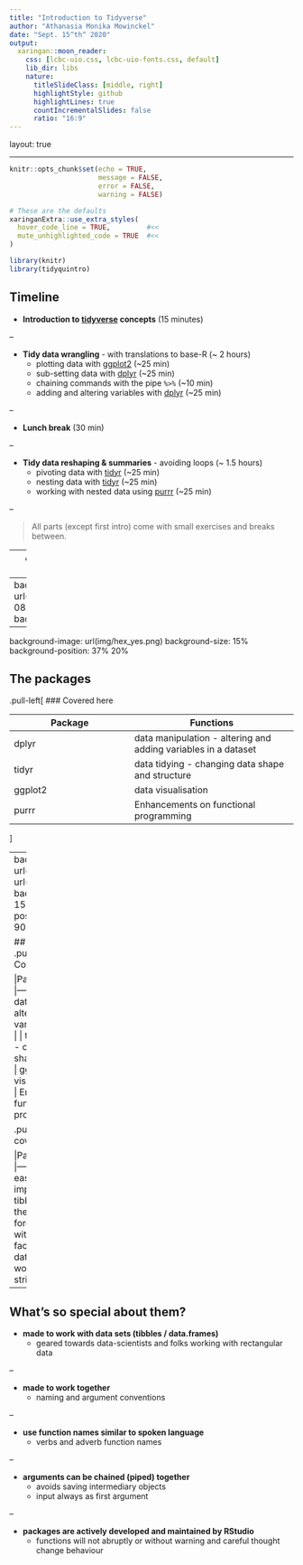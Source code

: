 ```yaml
---
title: "Introduction to Tidyverse"
author: "Athanasia Monika Mowinckel"
date: "Sept. 15^th^ 2020"
output:
  xaringan::moon_reader:
    css: [lcbc-uio.css, lcbc-uio-fonts.css, default]
    lib_dir: libs
    nature:
      titleSlideClass: [middle, right]
      highlightStyle: github
      highlightLines: true
      countIncrementalSlides: false 
      ratio: "16:9"
---
```


layout: true
    
<div class="my-sidebar"></div> 

---

```r
knitr::opts_chunk$set(echo = TRUE, 
                      message = FALSE, 
                      error = FALSE, 
                      warning = FALSE)

# These are the defaults
xaringanExtra::use_extra_styles(
  hover_code_line = TRUE,         #<<
  mute_unhighlighted_code = TRUE  #<<
)

library(knitr)
library(tidyquintro)
```

## Timeline

- **Introduction to [tidyverse](https://www.tidyverse.org/) concepts** (15 minutes)  

--

- **Tidy data wrangling** - with translations to base-R (~ 2 hours) 
  - plotting data with [ggplot2](https://ggplot2.tidyverse.org/) (~25 min) 
  - sub-setting data with [dplyr](https://dplyr.tidyverse.org/) (~25 min)  
  - chaining commands with the pipe `%>%` (~10 min)  
  - adding and altering variables with [dplyr](https://dplyr.tidyverse.org/)  (~25 min)  

--

- **Lunch break** (30 min)  

--

- **Tidy data reshaping & summaries** - avoiding loops (~ 1.5 hours)   
  - pivoting data with [tidyr](https://tidyr.tidyverse.org/) (~25 min) 
  - nesting data with [tidyr](https://tidyr.tidyverse.org/) (~25 min)  
  - working with nested data using [purrr](https://purrr.tidyverse.org/) (~25 min) 

--

> All parts (except first intro) come with small exercises and breaks between.

---
class: dark, center, middle

# What is the Tidyverse?

---
background-image: url(img/tidyverse_2020-08-28.png)
background-size: cover

---
background-image: url(img/hex_yes.png)
background-size: 15%
background-position: 37% 20%

## The packages
.pull-left[
### Covered here

|Package|Functions|
|------|--------|  
| dplyr | data manipulation - altering and adding variables in a dataset  |
| tidyr | data tidying - changing data shape and structure  |
| ggplot2 | data visualisation  |
| purrr | Enhancements on functional programming |
]


---
background-image: url(img/hex_yes.png), url(img/hex_not.png)
background-size: 15%
background-position: 37% 20%, 90% 20%

## The packages
.pull-left[
### Covered here

|Package|Functions|
|------|--------|  
| dplyr | data manipulation - altering and adding variables in a dataset  |
| tidyr | data tidying - changing data shape and structure  |
| ggplot2 | data visualisation  |
| purrr | Enhancements on functional programming |
]

.pull-right[
### Not covered 

|Package|Functions|
|------|--------|  
| readr | easy and fast importing of data |
| tibble | variations on the R data.frame |
| forcats | working with factors/categorical data |
| stringr | working with strings/characters |
]

---

## What's so special about them?

- **made to work with data sets (tibbles / data.frames)**  
    - geared towards data-scientists and folks working with rectangular data   
    
--

- **made to work together**  
    - naming and argument conventions  

--

- **use function names similar to spoken language**  
    - verbs and adverb function names  

--

- **arguments can be chained (piped) together**  
    - avoids saving intermediary objects
    - input always as first argument

--

- **packages are actively developed and maintained by RStudio**
    - functions will not abruptly or without warning and careful thought change behaviour  

